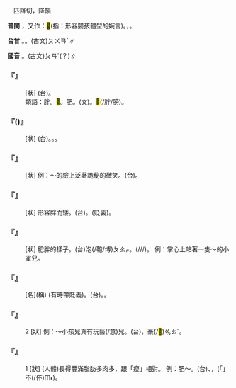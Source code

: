 
=={{ruby|胖|ㄆㄤˋ}}==

　匹降切，降韻

'''普閩''' {{ruby|(文)|ㄆㄤ˪}}，又作：<mark>&#xf91ca;</mark>(指：形容嬰孩體型的婉言)。{{ruby|(白)|ㄆㆲ˪}}，{{ruby|膨|ㄆㆲ˪}}{{ruby|脹|ㄉㄧㆲ˪}}{{ruby|/|ㄉㄧㆫ˪}}。

'''台甘''' {{ruby|(語)|ㄆㄤ˪}}。{{ruby|(文)|ㄆㄨㄢ˪}}。(古文)<rt>ㄆㄨㄢˊ</rt>∥

'''國音''' {{ruby|(語)|ㄆㄤˋ}}。(古文)<rt>ㄆㄢˊ</rt>{{ruby|。|ㄆㄤ}}(？)∥

    

==='''『{{ruby|胖|ㄆㄤˋ}}{{ruby|不|ㄅㄨˋ}}{{ruby|倫|ㄌㄨㄣˊ}}{{ruby|墩|ㄉㄨㄣ}}』'''===
: [狀] (台){{ruby|形|ㄏㄧㄥˊ}}{{ruby|容|ㄧㆲˊ}}{{ruby|人|ㄌㄤˊ}}{{ruby|生|ㄒㆪ}}{{ruby|/|ㄙㆥ}}{{ruby|做|ㄗㄨㆤ˪}}{{ruby|/|ㄗㄜ˪}}{{ruby|肥|ㄅㄨㄧˊ}}{{ruby|肥|ㄅㄨㄧˊ}}{{ruby|戇|ㆣㆲ˫}}{{ruby|戇|ㆣㆲ˫}}。
:類語：胖。<mark>&#xf91ca;</mark>。肥。{{ruby|腯|ㄊㄨˊ}}(文)。<mark>&#xf91ca;</mark>(/胖/膀)。
:
    

==='''『{{ruby|胖|ㄆㄤˋ}}{{ruby|胖|ㄆㄤˋ}}({{ruby|兒|ㄦ}}){{ruby|的|ㄉㄜ}}』'''===
: [狀] (台){{ruby|肥|ㄅㄨㄧˊ}}{{ruby|肥|ㄅㄨㄧˊ}}。{{ruby|福|ㄏㆦㆶ}}{{ruby|相|ㄒㄧㄤ˪}}{{ruby|/|ㄒㄧㆲ˪}}。{{ruby|發|ㄏㄨㄚㆵ}}{{ruby|福|ㄏㆦㆶ}}。
    

==='''『{{ruby|胖|ㄆㄤˋ}}{{ruby|嘟|ㄉㄨ}}{{ruby|嘟|ㄉㄨ}}』'''===
: [狀] 例：～的臉上泛著詭秘的微笑。(台){{ruby|一|ㄐㄧㆵ ͘}}{{ruby|個|ㆤˊ}}{{ruby|圓|ㆪˊ}}{{ruby|鼓|ㄍㆦˋ}}{{ruby|圓|ㆪˊ}}{{ruby|鼓|ㄍㆦˋ}}{{ruby|丌|ㆤ}}{{ruby|面|ㆠㄧㄣ˫}}{{ruby|笑|ㄑㄧㄜ˪}}{{ruby|著|ㄉㄧㄜㆷ ͘}}{{ruby|親|ㄑㄧㄣ}}{{ruby|像|ㄑㄧㆫ˫}}{{ruby|/|ㄑㄧㆧ˫}}{{ruby|真|ㄐㄧㄣ}}{{ruby|微|ㆠㄧˊ}}{{ruby|/|ㆠㄧ}}{{ruby|妙|ㆠㄧㄠ˫}}。
    

==='''『{{ruby|胖|ㄆㄤˋ}}{{ruby|墩|ㄉㄨㄣ}}{{ruby|墩|ㄉㄨㄣ}}』'''===
: [狀] 形容胖而矮。(台){{ruby|矮|ㄨㆤˋ}}{{ruby|/|ㆤˋ}}{{ruby|頓|ㄉㆭ˪}}{{ruby|矮|ㄨㆤˋ}}{{ruby|/|ㆤˋ}}{{ruby|頓|ㄉㆭ˪}}。{{ruby|矮|ㄨㆤˋ}}{{ruby|/|ㆤˋ}}{{ruby|古|ㄍㆦˋ}}{{ruby|董|ㄉㆲˋ}}(貶義)。
    

==='''『{{ruby|胖|ㄆㄤˋ}}{{ruby|乎|ㄏㄨ}}{{ruby|乎|ㄏㄨ}}』'''===
: [狀] 肥胖的樣子。(台){{ruby|肥|ㄅㄨㄧˊ}}泡(/鞄/博)<rt>ㄆㄠㆷ</rt>。{{ruby|泡|ㄆㄠㆷ}}(/{{ruby|鞄|ㄆㄠㆷ}}/{{ruby|博|ㄆㄠㆷ}}/{{ruby|<mark>&#xf91ca;</mark>|ㄆㄤ˪}}{{ruby|/|ㄆㆲ˪}}){{ruby|皮|ㄆㄨㆤˊ}}{{ruby|/|ㄆㆤˊ}}。 例：掌心上站著一隻～的小雀兒。
    

==='''『{{ruby|胖|ㄆㄤˋ}}{{ruby|子|·ㄗˇ}}』'''===
: [名](稱) (有時帶貶義)。(台){{ruby|阿|ㄚ}}{{ruby|肥|ㄅㄨㄧˊ}}{{ruby|丌|ㆤ}}。{{ruby|大|ㄉㄨㄚ˫}}{{ruby|肥|ㄅㄨㄧˊ}}{{ruby|丌|ㆤ}}。
    

==='''『{{ruby|胖|ㄆㄤˋ}}』'''===
:2  [狀] 例：～小孩兒真有玩藝(/意)兒。(台){{ruby|阿|ㄚˋ}}{{ruby|肥|ㄅㄨㄧˊ}}{{ruby|<mark>&#xffb51;</mark>|ㆣㄧㄣˋ}}{{ruby|仔|ㄚ}}{{ruby|可|ㄎㄜˋ}}{{ruby|→|ㄍㄨㆷ ͘}}{{ruby|真|ㄐㄧㄣ}}{{ruby|有|ㄨ˫}}{{ruby|心|ㄒㄧㆬ}}{{ruby|事|ㄙㄨ˫}}，豪(/<mark>&#xffa55;</mark>)<rt>ㆣㄠˊ</rt>{{ruby|格|ㄍㄧㆤㆶ}}{{ruby|心|ㄒㄧㆬ}}{{ruby|事|ㄙㄨ˫}}。
    

==='''『{{ruby|胖|ㄆㄤˋ}}』'''===
:1  [狀] (人體)長得豐滿脂肪多肉多，跟「瘦」相對。 例：肥～。(台){{ruby|胖|ㄆㄤ˪}}、{{ruby|肥|ㄅㄨㄧˊ}}{{ruby|胖|ㄆㄤ˪}}，({{ruby|單|ㄉㄢ}}{{ruby|講|ㄍㆲˋ}}「{{ruby|肥|ㄅㄨㄧˊ}}」不(/伓)<rt>ㆬ˫</rt>{{ruby|好|ㄏㄜˋ}}{{ruby|聽|ㄊㄧㆩ}})。
    
